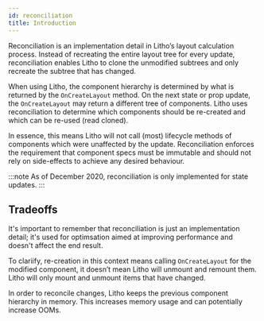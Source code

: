 ```yaml
---
id: reconciliation
title: Introduction
---
```



Reconciliation is an implementation detail in Litho’s layout calculation process. Instead of recreating the entire layout tree for every update, reconciliation enables Litho to clone the
unmodified subtrees and only recreate the subtree that has changed.

When using Litho, the component hierarchy is determined by what is returned by the `OnCreateLayout` method. On the next state or prop update, the `OnCreateLayout` may return a different
tree of components. Litho uses reconciliation to determine which components should be re-created and which can be re-used (read cloned).

In essence, this means Litho will not call (most) lifecycle methods of components which were unaffected by the update. Reconciliation enforces the requirement that component specs must
be immutable and should not rely on side-effects to achieve any desired behaviour.

:::note
As of December 2020, reconciliation is only implemented for state updates.
:::

## Tradeoffs

It's important to remember that reconciliation is just an implementation detail; it's used for optimsation aimed at improving performance and doesn't affect the end result.

To clariify, re-creation in this context means calling `OnCreateLayout` for the modified component, it doesn’t mean Litho will unmount and remount them. Litho will only mount and unmount items that
have changed.

In order to reconcile changes, Litho keeps the previous component hierarchy in memory. This increases memory usage and can potentially increase OOMs.
